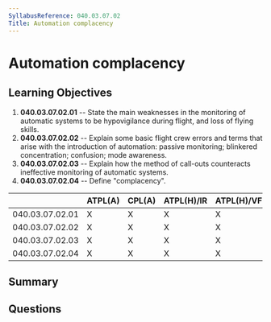 ```yaml
---
SyllabusReference: 040.03.07.02
Title: Automation complacency
---
```


# Automation complacency

## Learning Objectives

1. **040.03.07.02.01** -- State the main weaknesses in the monitoring of
   automatic systems to be hypovigilance during flight, and loss of flying
   skills.
2. **040.03.07.02.02** -- Explain some basic flight crew errors and terms that
   arise with the introduction of automation: passive monitoring; blinkered
   concentration; confusion; mode awareness.
3. **040.03.07.02.03** -- Explain how the method of call-outs counteracts
   ineffective monitoring of automatic systems.
4. **040.03.07.02.04** -- Define "complacency".

|                 | ATPL(A) | CPL(A) | ATPL(H)/IR | ATPL(H)/VFR | CPL(H) | IR  | CBIR(A) |
| --------------- | ------- | ------ | ---------- | ----------- | ------ | --- | ------- |
| 040.03.07.02.01 | X       | X      | X          | X           | X      | X   | X       |
| 040.03.07.02.02 | X       | X      | X          | X           | X      | X   | X       |
| 040.03.07.02.03 | X       | X      | X          | X           | X      | X   | X       |
| 040.03.07.02.04 | X       | X      | X          | X           | X      | X   | X       |

## Summary

## Questions
